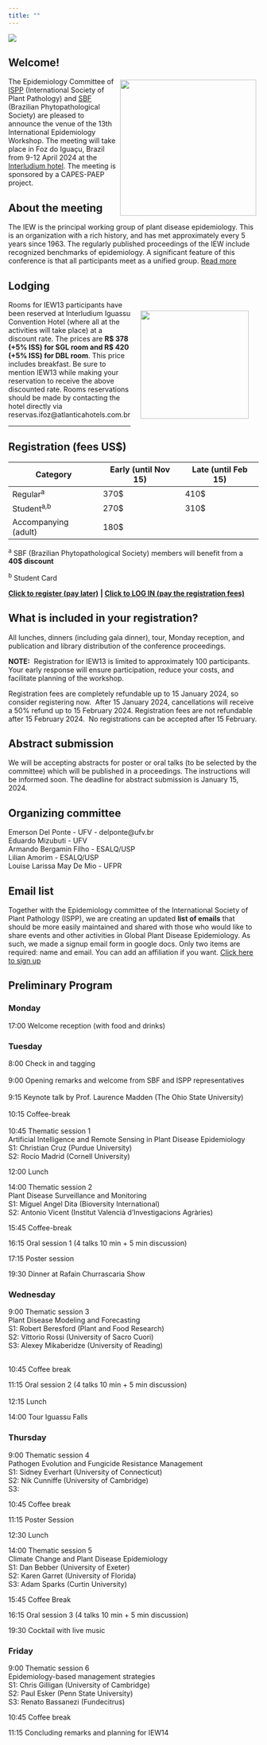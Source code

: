 ```yaml
---
title: ""
---
```


![](figs/iew13f.png)

## Welcome!

![](figs/logos_apoio.png){style="margin:5px; float: right" width="274"}

The Epidemiology Committee of [ISPP](https://www.isppweb.org/) (International Society of Plant Pathology) and [SBF](http://www.sbfitopatologia.org.br) (Brazilian Phytopathological Society) are pleased to announce the venue of the 13th International Epidemiology Workshop. The meeting will take place in Foz do Iguaçu, Brazil from 9-12 April 2024 at the [Interludium hotel](https://interludiumhotel.com/). The meeting is sponsored by a CAPES-PAEP project.

## About the meeting

The IEW is the principal working group of plant disease epidemiology. This is an organization with a rich history, and has met approximately every 5 years since 1963. The regularly published proceedings of the IEW include recognized benchmarks of epidemiology. A significant feature of this conference is that all participants meet as a unified group. [Read more](about.html)

## Lodging

![](figs/interludium.jpg){style="float: right; margin: 20px" width="218"}Rooms for IEW13 participants have been reserved at Interludium Iguassu Convention Hotel (where all at the activities will take place) at a discount rate. The prices are **R\$ 378 (+5% ISS) for SGL room and R\$ 420 (+5% ISS) for DBL room**. This price includes breakfast. Be sure to mention IEW13 while making your reservation to receive the above discounted rate. Rooms reservations should be made by contacting the hotel directly via reservas.ifoz\@atlanticahotels.com.br

------------------------------------------------------------------------

## Registration (fees US\$)

| Category             | Early (until Nov 15) | Late (until Feb 15) |
|----------------------|----------------------|---------------------|
| Regular^a^           | 370\$                | 410\$               |
| Student^a,b^         | 270\$                | 310\$               |
| Accompanying (adult) | 180\$                |                     |

^a^ SBF (Brazilian Phytopathological Society) members will benefit from a **40\$ discount**

^b^ Student Card

[**Click to register (pay later)**](https://e3sys.com.br/iew13/) **\| [Click to LOG IN (pay the registration fees)](https://e3sys.com.br/iew13/access)**

## What is included in your registration?

All lunches, dinners (including gala dinner), tour, Monday reception, and publication and library distribution of the conference proceedings.

**NOTE:**  Registration for IEW13 is limited to approximately 100 participants. Your early response will ensure participation, reduce your costs, and facilitate planning of the workshop.

Registration fees are completely refundable up to 15 January 2024, so consider registering now.  After 15 January 2024, cancellations will receive a 50% refund up to 15 February 2024. Registration fees are not refundable after 15 February 2024.  No registrations can be accepted after 15 February.

## Abstract submission

We will be accepting abstracts for poster or oral talks (to be selected by the committee) which will be published in a proceedings. The instructions will be informed soon. The deadline for abstract submission is January 15, 2024.

## Organizing committee

Emerson Del Ponte - UFV - delponte\@ufv.br\
Eduardo Mizubuti - UFV\
Armando Bergamin Filho - ESALQ/USP\
Lilian Amorim - ESALQ/USP\
Louise Larissa May De Mio - UFPR

## Email list

Together with the Epidemiology committee of the International Society of Plant Pathology (ISPP), we are creating an updated **list of emails** that should be more easily maintained and shared with those who would like to share events and other activities in Global Plant Disease Epidemiology. As such, we made a signup email form in google docs. Only two items are required: name and email. You can add an affiliation if you want. [Click here to sign up](https://docs.google.com/forms/d/e/1FAIpQLSeXmc11403Uv4pU5V-LuBvsNa1ljVdDn3r704KdKvqAdFhuTQ/viewform)\

## Preliminary Program

### Monday

17:00 Welcome reception (with food and drinks)

### Tuesday

8:00 Check in and tagging\
\
9:00 Opening remarks and welcome from SBF and ISPP representatives\
\
9:15 Keynote talk by Prof. Laurence Madden (The Ohio State University)\
\
10:15 Coffee-break\
\
10:45 Thematic session 1\
Artificial Intelligence and Remote Sensing in Plant Disease Epidemiology\
S1: Christian Cruz (Purdue University)\
S2: Rocío Madrid (Cornell University)

12:00 Lunch

14:00 Thematic session 2 **\
**Plant Disease Surveillance and Monitoring\
S1: Miguel Angel Dita (Bioversity International)\
S2: Antonio Vicent (Institut Valencià d'Investigacions Agràries)

15:45 Coffee-break

16:15 Oral session 1 (4 talks 10 min + 5 min discussion)

17:15 Poster session

19:30 Dinner at Rafain Churrascaria Show

### Wednesday

9:00 Thematic session 3\
Plant Disease Modeling and Forecasting\
S1: Robert Beresford (Plant and Food Research)\
S2: Vittorio Rossi (University of Sacro Cuori)\
S3: Alexey Mikaberidze (University of Reading)

\
10:45 Coffee break

11:15 Oral session 2 (4 talks 10 min + 5 min discussion)\
\
12:15 Lunch

14:00 Tour Iguassu Falls

### Thursday

9:00 Thematic session 4\
Pathogen Evolution and Fungicide Resistance Management\
S1: Sidney Everhart (University of Connecticut)\
S2: Nik Cunniffe (University of Cambridge)\
S3:

10:45 Coffee break

11:15 Poster Session

12:30 Lunch

14:00 Thematic session 5\
Climate Change and Plant Disease Epidemiology\
S1: Dan Bebber (University of Exeter)\
S2: Karen Garret (University of Florida)\
S3: Adam Sparks (Curtin University) 

15:45 Coffee Break

16:15 Oral session 3 (4 talks 10 min + 5 min discussion)

19:30 Cocktail with live music\

### Friday

9:00 Thematic session 6\
Epidemiology-based management strategies\
S1: Chris Gilligan (University of Cambridge)\
S2: Paul Esker (Penn State University)\
S3: Renato Bassanezi (Fundecitrus)

10:45 Coffee break

11:15 Concluding remarks and planning for IEW14 

\
\
